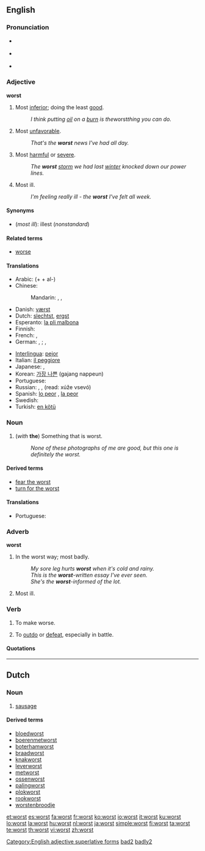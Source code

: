 ==English==

===Pronunciation===
* {{a|RP}} {{IPA|/wɜːst/}}
* {{a|US}} {{IPA|/wɝst/}}
* {{audio|en-us-worst.ogg|Audio (US)}}
*: {{rhymes|ɜː(r)st}}

===Adjective===
'''worst'''

# Most [[inferior]]; doing the least [[good]].
#: ''I think putting [[oil]] on a [[burn]] is the ''worst'' thing you can do.''
# Most [[unfavorable]].
#: ''That's the '''worst''' news I've had all day.''
# Most [[harmful]] or [[severe]].
#: ''The '''worst''' [[storm]] we had last [[winter]] knocked down our power lines.''
# Most ill.
#: ''I'm feeling really ill - the '''worst''' I've felt all week.''

====Synonyms====
* (''most ill''): illest (''nonstandard'')

====Related terms====
* [[worse]]

====Translations====
{{trans-top|most inferior}}
* Arabic: (+ {{Arab|[[ال|الـ]]}} + al-) {{t|ar|أسوأ|tr='áswa'|sc=Arab}}
* Chinese:
*: Mandarin: {{t|cmn|最壞|sc=Hani|xs=Mandarin}},  {{t|cmn|最坏|tr=zuìhuài|sc=Hani|xs=Mandarin}},  {{t|cmn|最差|tr=zuìchà|sc=Hani|xs=Mandarin}}
* Danish: [[værst]]
* Dutch: [[slechtst]], [[ergst]]
* Esperanto: [[la pli malbona]]
* Finnish: {{t-|fi|pahin}}
* French: {{qualifier|+ le / la}} {{t+|fr|pire}},  {{qualifier|+ le plus / la plus}} {{t+|fr|mauvais|alt=mauvais(e)}}
* German: {{qualifier|+ der, die, das}} {{t|de|schlechteste}},  {{t|de|schlechtester}};  {{qualifier|+ der, die, das}} {{t|de|schlimmste}}, {{t|de|schlimmster}}
{{trans-mid}}
* [[Interlingua]]: [[pejor]]
* Italian: [[il peggiore]]
* Japanese: {{qualifier|+ -の -no}} {{t|ja|最悪|tr=さいあく, saiaku|sc=Jpan}},  {{qualifier|+ -の -no}} {{t-|ja|最低|tr=さいてい, saitei|sc=Jpan}}
* Korean: [[가장 나쁜]] (gajang nappeun)
* Portuguese: {{t+|pt|pior}}
* Russian: {{t|ru|худший|tr=xúdšij|sc=Cyrl}}, {{t|ru|наихудший|tr=naixúdšij|sc=Cyrl}},  {{t|ru|хуже всего|tr=xúže vsegó|sc=Cyrl}} (read: xúže vsevó)
* Spanish: [[lo peor]] {{m}}, [[la peor]] {{f}}
* Swedish: {{t+|sv|värst}}
* Turkish: [[en kötü]]
{{trans-bottom}}

===Noun===
{{en-noun|-}}

# (''with'' '''the''') ­Something that is worst.
#: ''None of these photographs of me are good, but this one is definitely the worst.''

====Derived terms====
* [[fear the worst]]
* [[turn for the worst]]

====Translations====
{{trans-top|something that is worst}}
* Portuguese: {{t+|pt|pior|m}}
{{trans-mid}}
{{trans-bottom}}

===Adverb===
'''worst'''

# In the worst way; most badly.
#: ''My sore leg hurts '''worst''' when it's cold and rainy.''
#: ''This is the '''worst'''-written essay I've ever seen.''
#: ''She's the '''worst'''-informed of the lot.''
# Most ill.

===Verb===
{{en-verb}}

# {{archaic}} To make worse.
# {{rare}} To [[outdo]] or [[defeat]], especially in battle.

====Quotations====
{{seeCites}}

[[Category:English adjective superlative forms]]
[[Category:English suppletive adjective paradigms|bad2]]
[[Category:English suppletive adverb paradigms|badly2]]

----

==Dutch==

===Noun===
{{nl-noun|g1=f|g2=m}}

# [[sausage]]

====Derived terms====
* [[bloedworst]]
* [[boerenmetworst]]
* [[boterhamworst]]
* [[braadworst]]
* [[knakworst]]
* [[leverworst]]
* [[metworst]]
* [[ossenworst]]
* [[palingworst]]
* [[plokworst]]
* [[rookworst]]
* [[worstenbroodje]]

[[et:worst]]
[[es:worst]]
[[fa:worst]]
[[fr:worst]]
[[ko:worst]]
[[io:worst]]
[[it:worst]]
[[ku:worst]]
[[lo:worst]]
[[la:worst]]
[[hu:worst]]
[[nl:worst]]
[[ja:worst]]
[[simple:worst]]
[[fi:worst]]
[[ta:worst]]
[[te:worst]]
[[th:worst]]
[[vi:worst]]
[[zh:worst]]